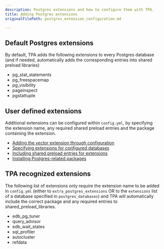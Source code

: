 ```yaml
---
description: Postgres extensions and how to configure them with TPA.
title: Adding Postgres extensions
originalFilePath: postgres_extension_configuration.md

---
```


## Default Postgres extensions

By default, TPA adds the following extensions to every Postgres database
(and if needed, automatically adds the corresponding entries into shared
preload libraries)

-   pg_stat_statements
-   pg_freespacemap
-   pg_visibility
-   pageinspect
-   pgstattuple

## User defined extensions

Additional extensions can be configured within `config.yml`, by
specifying the extension name, any required shared preload entries and
the package containing the extension.

-   [Adding the *vector* extension through configuration](reconciling-local-changes/)
-   [Specifying extensions for configured databases](postgres_databases/)
-   [Including shared preload entries for extensions](postgresql.conf/#shared-preload-libraries)
-   [Installing Postgres-related packages](postgres_installation_method_pkg/)

## TPA recognized extensions

The following list of extensions only require the extension name to be
added in `config.yml` (either to `extra_postgres_extensions` OR to the
`extensions` list of a database specified in `postgres_databases`) and
TPA will automatically include the correct package and any required
entries to shared_preload_libraries.

-   edb_pg_tuner
-   query_advisor
-   edb_wait_states
-   sql_profiler
-   autocluster
-   refdata
